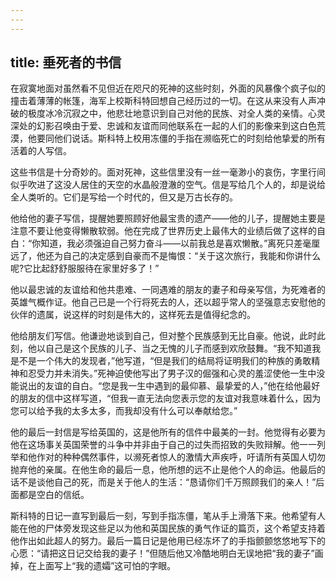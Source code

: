 ```yaml
---
---
---
```

title: 垂死者的书信
---




在寂寞地面对虽然看不见但近在咫尺的死神的这些时刻，外面的风暴像个疯子似的撞击着薄薄的帐篷，海军上校斯科特回想自己经历过的一切。在这从来没有人声冲破的极度冰冷沉寂之中，他悲壮地意识到自己对他的民族、对全人类的亲情。心灵深处的幻影召唤由于爱、忠诚和友谊而同他联系在一起的人们的影像来到这白色荒漠，他要同他们说话。斯科特上校用冻僵的手指在濒临死亡的时刻给他挚爱的所有活着的人写信。

这些书信是十分奇妙的。面对死神，这些信里没有一丝一毫渺小的哀伤，字里行间似乎吹进了这没人居住的天空的水晶般澄澈的空气。信是写给几个人的，却是说给全人类听的。它们是写给一个时代的，但又是万古长存的。

他给他的妻子写信，提醒她要照顾好他最宝贵的遗产——他的儿子，提醒她主要是注意不要让他变得懒散软弱。他在完成了世界历史上最伟大的业绩后做了这样的自白：“你知道，我必须强迫自己努力奋斗——以前我总是喜欢懒散。”离死只差毫厘远了，他还为自己的决定感到自豪而不是悔恨：“关于这次旅行，我能和你讲什么呢?它比起舒舒服服待在家里好多了！”

他以最忠诚的友谊给和他共患难、一同遇难的朋友的妻子和母亲写信，为死难者的英雄气概作证。他自己已是一个行将死去的人，还以超乎常人的坚强意志安慰他的伙伴的遗属，说这样的时刻是伟大的，这样死去是值得纪念的。

他给朋友们写信。他谦逊地谈到自己，但对整个民族感到无比自豪。他说，此时此刻，他以自己是这个民族的儿子、当之无愧的儿子而感到欢欣鼓舞。“我不知道我是不是一个伟大的发现者，”他写道，“但是我们的结局将证明我们的种族的勇敢精神和忍受力并未消失。”死神迫使他写出了男子汉的倔强和心灵的羞涩使他一生中没能说出的友谊的自白。“您是我一生中遇到的最仰慕、最挚爱的人，”他在给他最好的朋友的信中这样写道，“但我一直无法向您表示您的友谊对我意味着什么，因为您可以给予我的太多太多，而我却没有什么可以奉献给您。”

他的最后一封信是写给英国的，这是他所有的信件中最美的一封。他觉得有必要为他在这场事关英国荣誉的斗争中并非由于自己的过失而招致的失败辩解。他一一列举和他作对的种种偶然事件，以濒死者惊人的激情大声疾呼，吁请所有英国人切勿抛弃他的亲属。在他生命的最后一息，他所想的远不止是他个人的命运。他最后的话不是谈他自己的死，而是关于他人的生活：“恳请你们千万照顾我们的亲人！”后面都是空白的信纸。

斯科特的日记一直写到最后一刻，写到手指冻僵，笔从手上滑落下来。他希望有人能在他的尸体旁发现这些足以为他和英国民族的勇气作证的篇页，这个希望支持着他作出如此超人的努力。最后一篇日记是他用已经冻坏了的手指颤颤悠悠地写下的心愿：“请把这日记交给我的妻子！”但随后他又冷酷地明白无误地把“我的妻子”画掉，在上面写上“我的遗孀”这可怕的字眼。